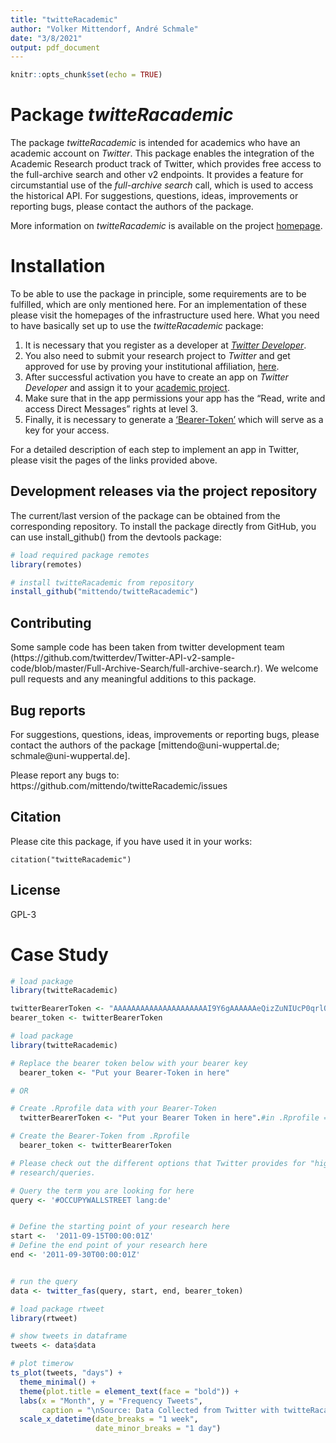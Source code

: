 ```yaml
---
title: "twitteRacademic"
author: "Volker Mittendorf, André Schmale"
date: "3/8/2021"
output: pdf_document
---
```


```r
knitr::opts_chunk$set(echo = TRUE)
```

# Package *twitteRacademic*

The package *twitteRacademic* is intended for academics who have an academic account on *Twitter*.
This package enables the integration of the Academic Research product track of Twitter, which provides free access to the full-archive search and other v2 endpoints. It provides a feature for circumstantial use of the *full-archive search* call, which is used to access the historical API. For suggestions, questions, ideas, improvements or reporting bugs, please contact the authors of the package. 

More information on *twitteRacademic* is available on the project [homepage](https://github.com/mittendo/twitteRacademic/releases/tag/v0.1.0).        



#  Installation

To be able to use the package in principle, some requirements are to be fulfilled, which are only mentioned here. For an implementation of these please visit the homepages of the infrastructure used here.  What you need to have basically set up to use the *twitteRacademic* package:   

1. It is necessary that you register as a developer at [*Twitter Developer*](https://developer.twitter.com).
2. You also need to submit your research project to *Twitter* and get approved for use by proving your institutional affiliation, [here](https://developer.twitter.com/en/solutions/academic-research).
3. After successful activation you have to create an app on *Twitter Developer* and assign it to your [academic project](https://developer.twitter.com/en/portal/projects).
4. Make sure that in the app permissions your app has the "Read, write and access Direct Messages" rights at level 3.
5. Finally, it is necessary to generate a ['Bearer-Token'](https://developer.twitter.com/en/portal/projects) which will serve as a key for your access. 

For a detailed description of each step to implement an app in Twitter, please visit the pages of the links provided above.


## Development releases via the project repository

The current/last version of the package can be obtained from the corresponding repository. To install the package directly from GitHub, you can use install_github() from the devtools package:


```r
# load required package remotes
library(remotes)

# install twitteRacademic from repository
install_github("mittendo/twitteRacademic")
```



## Contributing

Some sample code has been taken from twitter development team (https://github.com/twitterdev/Twitter-API-v2-sample-code/blob/master/Full-Archive-Search/full-archive-search.r). We welcome pull requests and any meaningful additions to this package. 

## Bug reports

For suggestions, questions, ideas, improvements or reporting bugs, please contact the authors of the package [mittendo@uni-wuppertal.de; schmale@uni-wuppertal.de].

Please report any bugs to: https://github.com/mittendo/twitteRacademic/issues



## Citation 

Please cite this package, if you have used it in your works: 

`citation("twitteRacademic")`

## License

GPL-3


# Case Study

```r
# load package
library(twitteRacademic)

twitterBearerToken <- "AAAAAAAAAAAAAAAAAAAAAI9Y6gAAAAAAeQizZuNIUcP0qrlQmOxBNaWs1O8%3DDQYnDjtO0Ntk6NcRiq9GYKeAhEwkCyonSEm28O9y8DzvC473OO"
bearer_token <- twitterBearerToken
```



```r
# load package
library(twitteRacademic)

# Replace the bearer token below with your bearer key
  bearer_token <- "Put your Bearer-Token in here"

# OR

# Create .Rprofile data with your Bearer-Token
  twitterBearerToken <- "Put your Bearer Token in here".#in .Rprofile = twitterBearerToken

# Create the Bearer-Token from .Rprofile
  bearer_token <- twitterBearerToken

```

```r
# Please check out the different options that Twitter provides for "high-performance" 
# research/queries.

# Query the term you are looking for here
query <- '#OCCUPYWALLSTREET lang:de' 


# Define the starting point of your research here
start <-  '2011-09-15T00:00:01Z'
# Define the end point of your research here
end <- '2011-09-30T00:00:01Z'


# run the query
data <- twitter_fas(query, start, end, bearer_token)


```


```r
# load package rtweet 
library(rtweet)

# show tweets in dataframe
tweets <- data$data

# plot timerow
ts_plot(tweets, "days") +
  theme_minimal() +
  theme(plot.title = element_text(face = "bold")) +
  labs(x = "Month", y = "Frequency Tweets",
       caption = "\nSource: Data Collected from Twitter with twitteRacademic") +
  scale_x_datetime(date_breaks = "1 week", 
                   date_minor_breaks = "1 day")


```



